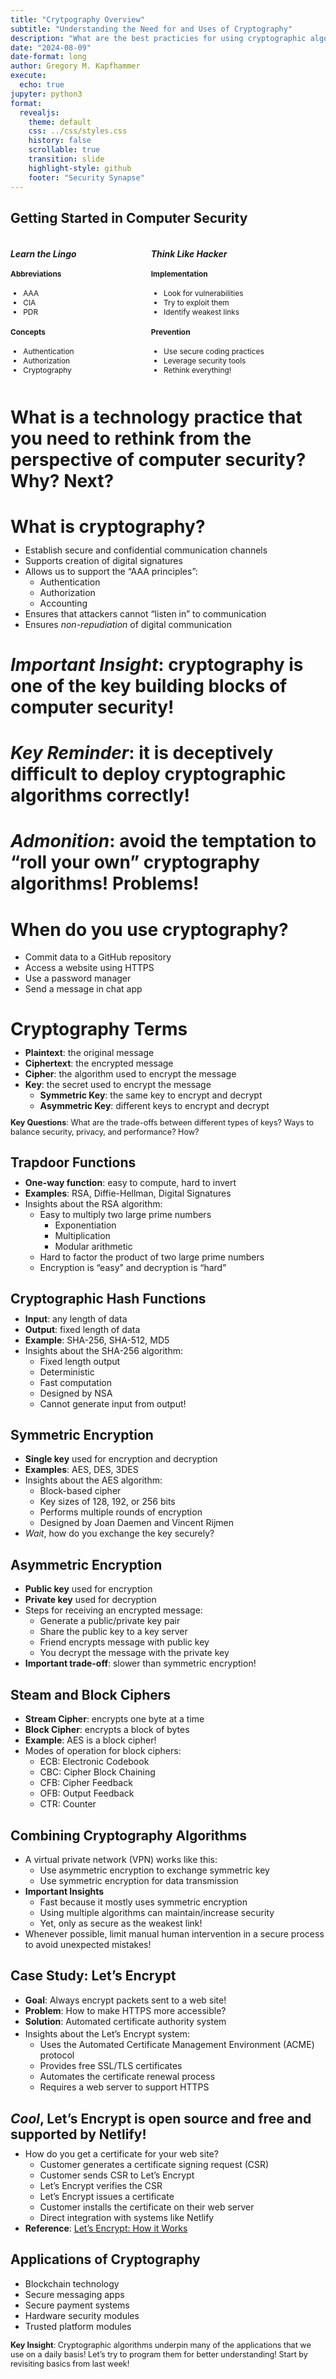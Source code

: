 ```yaml
---
title: "Crytpography Overview"
subtitle: "Understanding the Need for and Uses of Cryptography"
description: "What are the best practicies for using cryptographic algorithms?"
date: "2024-08-09"
date-format: long
author: Gregory M. Kapfhammer
execute:
  echo: true
jupyter: python3
format:
  revealjs:
    theme: default
    css: ../css/styles.css
    history: false
    scrollable: true
    transition: slide
    highlight-style: github
    footer: "Security Synapse"
---
```


## Getting Started in Computer Security

::: {.columns}

::: {.column style="font-size: 0.85em;"}

::: fragment

### *Learn the Lingo*

#### Abbreviations

- AAA
- CIA
- PDR

#### Concepts

- Authentication
- Authorization
- Cryptography

:::

:::

::: {.column style="font-size: 0.85em;"}

::: fragment

### *Think Like Hacker*

#### Implementation

- Look for vulnerabilities
- Try to exploit them
- Identify weakest links

#### Prevention

- Use secure coding practices
- Leverage security tools
- Rethink everything!

:::

:::

:::

# What is a technology practice that you need to rethink from the perspective of computer security? Why? Next?

# What is cryptography?

::: {.incremental style="margin-top: -0.5em;"}

- Establish secure and confidential communication channels
- Supports creation of digital signatures
- Allows us to support the "AAA principles":
  - Authentication
  - Authorization
  - Accounting
- Ensures that attackers cannot "listen in" to communication
- Ensures *non-repudiation* of digital communication

:::

# *Important Insight*: cryptography is one of the key building blocks of computer security!

# *Key Reminder*: it is deceptively difficult to deploy cryptographic algorithms correctly!

# *Admonition*: avoid the temptation to "roll your own" cryptography algorithms! Problems!

# When do you use cryptography?

::: fragment

- Commit data to a GitHub repository
- Access a website using HTTPS
- Use a password manager
- Send a message in chat app

:::

# Cryptography Terms

::: {.incremental style="margin-top: -0.5em;"}

- **Plaintext**: the original message
- **Ciphertext**: the encrypted message
- **Cipher**: the algorithm used to encrypt the message
- **Key**: the secret used to encrypt the message
    - **Symmetric Key**: the same key  to encrypt and decrypt
    - **Asymmetric Key**: different keys to encrypt and decrypt

:::

::: {.fragment .fade .boxed-content style="margin-top: -0.25em; font-size: 0.9em;"}

**Key Questions**: What are the trade-offs between different types of keys?
Ways to balance security, privacy, and performance? How?

:::

## Trapdoor Functions

::: {.incremental style="margin-top: -0.5em;"}

- **One-way function**: easy to compute, hard to invert
- **Examples**: RSA, Diffie-Hellman, Digital Signatures
- Insights about the RSA algorithm:
    - Easy to multiply two large prime numbers
      - Exponentiation
      - Multiplication
      - Modular arithmetic
    - Hard to factor the product of two large prime numbers
    - Encryption is "easy" and decryption is "hard"
:::

## Cryptographic Hash Functions

::: {.incremental style="margin-top: -0.5em;"}

- **Input**: any length of data
- **Output**: fixed length of data
- **Example**: SHA-256, SHA-512, MD5
- Insights about the SHA-256 algorithm:
    - Fixed length output
    - Deterministic
    - Fast computation
    - Designed by NSA
    - Cannot generate input from output!

:::

## Symmetric Encryption

::: fragment

- **Single key** used for encryption and decryption
- **Examples**: AES, DES, 3DES
- Insights about the AES algorithm:
    - Block-based cipher
    - Key sizes of 128, 192, or 256 bits
    - Performs multiple rounds of encryption
    - Designed by Joan Daemen and Vincent Rijmen
- *Wait*, how do you exchange the key securely?

:::

## Asymmetric Encryption

::: fragment

- **Public key** used for encryption
- **Private key** used for decryption
- Steps for receiving an encrypted message:
    - Generate a public/private key pair
    - Share the public key to a key server
    - Friend encrypts message with public key
    - You decrypt the message with the private key
- **Important trade-off**: slower than symmetric encryption!

:::

## Steam and Block Ciphers

::: fragment

- **Stream Cipher**: encrypts one byte at a time
- **Block Cipher**: encrypts a block of bytes
- **Example**: AES is a block cipher!
- Modes of operation for block ciphers:
    - ECB: Electronic Codebook
    - CBC: Cipher Block Chaining
    - CFB: Cipher Feedback
    - OFB: Output Feedback
    - CTR: Counter

:::

## Combining Cryptography Algorithms

- A virtual private network (VPN) works like this:
    - Use asymmetric encryption to exchange symmetric key
    - Use symmetric encryption for data transmission
- **Important Insights**
    - Fast because it mostly uses symmetric encryption
    - Using multiple algorithms can maintain/increase security
    - Yet, only as secure as the weakest link!

- Whenever possible, limit manual human intervention in a secure
process to avoid unexpected mistakes!

## Case Study: Let's Encrypt

::: fragment

- **Goal**: Always encrypt packets sent to a web site!
- **Problem**: How to make HTTPS more accessible?
- **Solution**: Automated certificate authority system

:::

::: {.fragment style="margin-top: -0.75em;"}

- Insights about the Let's Encrypt system:
    - Uses the Automated Certificate Management Environment (ACME) protocol
    - Provides free SSL/TLS certificates
    - Automates the certificate renewal process
    - Requires a web server to support HTTPS

:::

## *Cool*, Let's Encrypt is open source and free and supported by Netlify!

::: {.incremental style="margin-top: -0.5em;"}

- How do you get a certificate for your web site?
    - Customer generates a certificate signing request (CSR)
    - Customer sends CSR to Let's Encrypt
    - Let's Encrypt verifies the CSR
    - Let's Encrypt issues a certificate
    - Customer installs the certificate on their web server
    - Direct integration with systems like Netlify
- **Reference**: [Let's Encrypt: How it Works](https://letsencrypt.org/how-it-works/)

:::

## Applications of Cryptography

::: incremental

- Blockchain technology
- Secure messaging apps
- Secure payment systems
- Hardware security modules
- Trusted platform modules

:::

::: {.fragment .fade .boxed-content style="margin-top: 0.25em; font-size: 0.9em;"}

**Key Insight**: Cryptographic algorithms underpin many of the applications
that we use on a daily basis! Let's try to program them for better
understanding! Start by revisiting basics from last week!

:::
